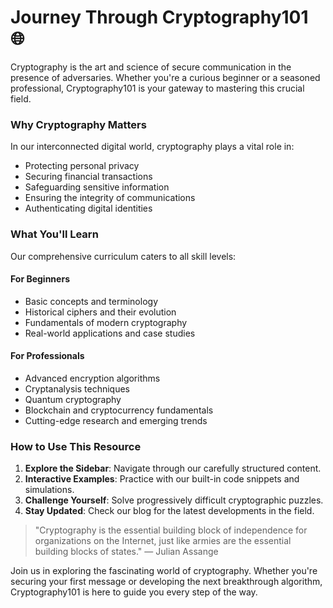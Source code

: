 # Journey Through Cryptography101 🌐



Cryptography is the art and science of secure communication in the presence of adversaries. Whether you're a curious beginner or a seasoned professional, Cryptography101 is your gateway to mastering this crucial field.

### Why Cryptography Matters

In our interconnected digital world, cryptography plays a vital role in:

- Protecting personal privacy
- Securing financial transactions
- Safeguarding sensitive information
- Ensuring the integrity of communications
- Authenticating digital identities

### What You'll Learn

Our comprehensive curriculum caters to all skill levels:

#### For Beginners
- Basic concepts and terminology
- Historical ciphers and their evolution
- Fundamentals of modern cryptography
- Real-world applications and case studies

#### For Professionals
- Advanced encryption algorithms
- Cryptanalysis techniques
- Quantum cryptography
- Blockchain and cryptocurrency fundamentals
- Cutting-edge research and emerging trends

### How to Use This Resource

1. **Explore the Sidebar**: Navigate through our carefully structured content.
2. **Interactive Examples**: Practice with our built-in code snippets and simulations.
3. **Challenge Yourself**: Solve progressively difficult cryptographic puzzles.
4. **Stay Updated**: Check our blog for the latest developments in the field.

> "Cryptography is the essential building block of independence for organizations on the Internet, just like armies are the essential building blocks of states." — Julian Assange

Join us in exploring the fascinating world of cryptography. Whether you're securing your first message or developing the next breakthrough algorithm, Cryptography101 is here to guide you every step of the way.
